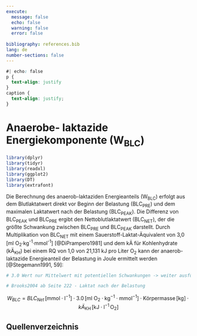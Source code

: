 ```yaml
---
execute:
  message: false
  echo: false
  warning: false
  error: false
  
bibliography: references.bib
lang: de
number-sections: false
---
```


```css
#| echo: false
p {
  text-align: justify
}
caption {
  text-align: justify;
}

```

# Anaerobe- laktazide Energiekomponente (W~BLC~)


```r
library(dplyr)
library(tidyr)
library(readxl)
library(ggplot2)
library(DT)
library(extrafont)
```

Die Berechnung des anaerob-laktaziden Energieanteils (W~BLC~) erfolgt aus dem Blutlaktatwert direkt vor Beginn der Belastung (BLC~PRE~) und dem maximalen Laktatwert nach der Belastung (BLC~PEAK~). Die Differenz von BLC~PEAK~ und BLC~PRE~ ergibt den Nettoblutlaktatwert (BLC~NET~), der die größte Schwankung zwischen BLC~PRE~ und BLC~PEAK~ darstellt. Durch Multiplikation von BLC~NET~ mit einem Sauerstoff-Laktat-Äquivalent von 3,0 [ml O~2~·kg^-1^·mmol^-1^] [@DiPrampero1981] und dem kÄ für Kohlenhydrate (kÄ~KH~) bei einem RQ von 1,0 von 21,131 kJ pro Liter O~2~ kann der anaerob-laktazide Energieanteil der Belastung in Joule ermittelt werden [@Stegemann1991, 59]:

```r
# 3.0 Wert nur Mittelwert mit potentiellen Schwankungen -> weiter ausführen

# Brooks2004 ab Seite 222 - Laktat nach der Belastung
```

$$
W_{BLC} = BLC_{Net} \, [\text{mmol} \cdot \text{l}^{-1}] \cdot 3.0 \, [\text{ml O}_2 \cdot \text{kg}^{-1} \cdot \text{mmol}^{-1}] \cdot \text{Körpermasse} \, [\text{kg}] \cdot kÄ_{\text{KH}} \, [\text{kJ} \cdot \text{l}^{-1} \,\text{O}_2]
$$


## Quellenverzeichnis

::: {#refs}
:::
